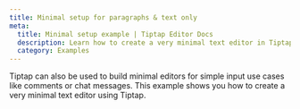 ```yaml
---
title: Minimal setup for paragraphs & text only
meta:
  title: Minimal setup example | Tiptap Editor Docs
  description: Learn how to create a very minimal text editor in Tiptap with a short code example. More in our documentation!
  category: Examples
---
```



Tiptap can also be used to build minimal editors for simple input use cases like comments or chat messages. This example shows you how to create a very minimal text editor using Tiptap.

<CodeDemo path="/Examples/Minimal" />
